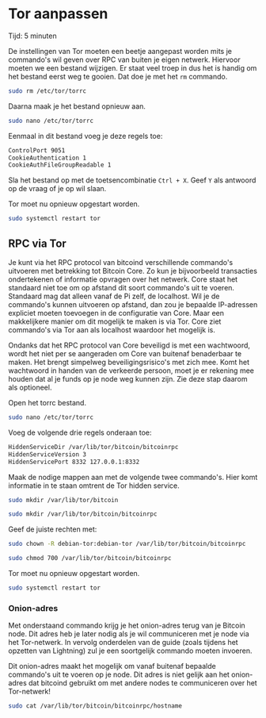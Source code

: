 
# Tor aanpassen

<Callout emoji="&#x2139;">
	Tijd: 5 minuten
</Callout>

De instellingen van Tor moeten een beetje aangepast worden mits je commando's wil geven over RPC van buiten je eigen netwerk. Hiervoor moeten we een bestand wijzigen. Er staat veel troep in dus het is handig om het bestand eerst weg te gooien. Dat doe je met het `rm` commando.

```bash
sudo rm /etc/tor/torrc
```

Daarna maak je het bestand opnieuw aan.

```bash
sudo nano /etc/tor/torrc
```

Eenmaal in dit bestand voeg je deze regels toe:

```bash
ControlPort 9051
CookieAuthentication 1
CookieAuthFileGroupReadable 1
```

Sla het bestand op met de toetsencombinatie `Ctrl + X`. Geef `Y` als antwoord op de vraag of je op wil slaan.

Tor moet nu opnieuw opgestart worden.

```bash
sudo systemctl restart tor
```

## RPC via Tor

Je kunt via het RPC protocol van bitcoind verschillende commando's uitvoeren met betrekking tot Bitcoin Core. Zo kun je bijvoorbeeld transacties ondertekenen of informatie opvragen over het netwerk. Core staat het standaard niet toe om op afstand dit soort commando's uit te voeren. Standaard mag dat alleen vanaf de Pi zelf, de localhost. Wil je de commando's kunnen uitvoeren op afstand, dan zou je bepaalde IP-adressen expliciet moeten toevoegen in de configuratie van Core. Maar een makkelijkere manier om dit mogelijk te maken is via Tor. Core ziet commando's via Tor aan als localhost waardoor het mogelijk is.

<Callout type="warning" emoji="&#x26A0;">
	Ondanks dat het RPC protocol van Core beveiligd is met een wachtwoord, wordt het niet per se aangeraden om Core van buitenaf benaderbaar te maken. Het brengt simpelweg beveiligingsrisico's met zich mee. Komt het wachtwoord in handen van de verkeerde persoon, moet je er rekening mee houden dat al je funds op je node weg kunnen zijn. Zie deze stap daarom als optioneel.
</Callout>

Open het torrc bestand.

```bash
sudo nano /etc/tor/torrc
```

Voeg de volgende drie regels onderaan toe:

```bash
HiddenServiceDir /var/lib/tor/bitcoin/bitcoinrpc
HiddenServiceVersion 3
HiddenServicePort 8332 127.0.0.1:8332
```

Maak de nodige mappen aan met de volgende twee commando's. Hier komt informatie in te staan omtrent de Tor hidden service.

```bash
sudo mkdir /var/lib/tor/bitcoin
```

```bash
sudo mkdir /var/lib/tor/bitcoin/bitcoinrpc
```

Geef de juiste rechten met:

```bash
sudo chown -R debian-tor:debian-tor /var/lib/tor/bitcoin/bitcoinrpc
```

```bash
sudo chmod 700 /var/lib/tor/bitcoin/bitcoinrpc
```

Tor moet nu opnieuw opgestart worden.

```bash
sudo systemctl restart tor
```

### Onion-adres

Met onderstaand commando krijg je het onion-adres terug van je Bitcoin node. Dit adres heb je later nodig als je wil communiceren met je node via het Tor-netwerk. In vervolg onderdelen van de guide \(zoals tijdens het opzetten van Lightning\) zul je een soortgelijk commando moeten invoeren.

<Callout emoji="&#x2139;">
	Dit onion-adres maakt het mogelijk om vanaf buitenaf bepaalde commando's uit te voeren op je node. Dit adres is niet gelijk aan het onion-adres dat bitcoind gebruikt om met andere nodes te communiceren over het Tor-netwerk!
</Callout>

```bash
sudo cat /var/lib/tor/bitcoin/bitcoinrpc/hostname
```
